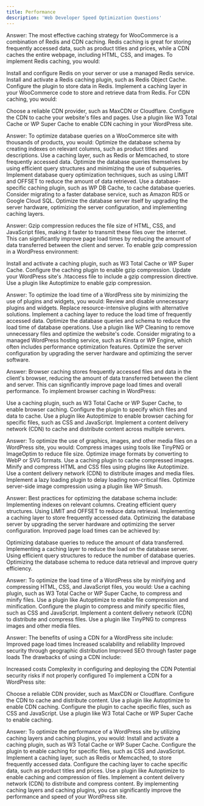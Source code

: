 ```yaml
---
title: Performance
description: 'Web Developer Speed Optimization Questions'
---
```


<Accordion title="1. What is the most effective caching strategy for WooCommerce and how would you implement it?"> 

Answer: The most effective caching strategy for WooCommerce is a combination of Redis and CDN caching. Redis caching is great for storing frequently accessed data, such as product titles and prices, while a CDN caches the entire webpage, including HTML, CSS, and images.
To implement Redis caching, you would:

Install and configure Redis on your server or use a managed Redis service.
Install and activate a Redis caching plugin, such as Redis Object Cache.
Configure the plugin to store data in Redis.
Implement a caching layer in your WooCommerce code to store and retrieve data from Redis.
For CDN caching, you would:

Choose a reliable CDN provider, such as MaxCDN or Cloudflare.
Configure the CDN to cache your website's files and pages.
Use a plugin like W3 Total Cache or WP Super Cache to enable CDN caching in your WordPress site.
</Accordion> 

<Accordion title="2. How would you optimize the database queries on a WordPress site with thousands of products in WooCommerce?"> Answer: To optimize database queries on a WooCommerce site with thousands of products, you would:
Optimize the database schema by creating indexes on relevant columns, such as product titles and descriptions.
Use a caching layer, such as Redis or Memcached, to store frequently accessed data.
Optimize the database queries themselves by using efficient query structures and minimizing the use of subqueries.
Implement database query optimization techniques, such as using LIMIT and OFFSET to reduce the amount of data retrieved.
Use a database-specific caching plugin, such as WP DB Cache, to cache database queries.
Consider migrating to a faster database service, such as Amazon RDS or Google Cloud SQL.
Optimize the database server itself by upgrading the server hardware, optimizing the server configuration, and implementing caching layers.
</Accordion> 

<Accordion title="3. What is the impact of gzip compression on WordPress site performance and how do you enable it in a WordPress environment?"> Answer: Gzip compression reduces the file size of HTML, CSS, and JavaScript files, making it faster to transmit these files over the internet. This can significantly improve page load times by reducing the amount of data transferred between the client and server.
To enable gzip compression in a WordPress environment:

Install and activate a caching plugin, such as W3 Total Cache or WP Super Cache.
Configure the caching plugin to enable gzip compression.
Update your WordPress site's .htaccess file to include a gzip compression directive.
Use a plugin like Autoptimize to enable gzip compression.
</Accordion> 

<Accordion title="4. How would you optimize the load time of a WordPress site by minimizing the use of plugins and widgets?"> Answer: To optimize the load time of a WordPress site by minimizing the use of plugins and widgets, you would:
Review and disable unnecessary plugins and widgets.
Replace resource-intensive plugins with alternative solutions.
Implement a caching layer to reduce the load time of frequently accessed data.
Optimize the database queries and schema to reduce the load time of database operations.
Use a plugin like WP Cleaning to remove unnecessary files and optimize the website's code.
Consider migrating to a managed WordPress hosting service, such as Kinsta or WP Engine, which often includes performance optimization features.
Optimize the server configuration by upgrading the server hardware and optimizing the server software.
</Accordion> 

<Accordion title="5. What is the most effective strategy for leveraging browser caching for optimal performance and how do you implement it in WordPress?"> Answer: Browser caching stores frequently accessed files and data in the client's browser, reducing the amount of data transferred between the client and server. This can significantly improve page load times and overall performance.
To implement browser caching in WordPress:

Use a caching plugin, such as W3 Total Cache or WP Super Cache, to enable browser caching.
Configure the plugin to specify which files and data to cache.
Use a plugin like Autoptimize to enable browser caching for specific files, such as CSS and JavaScript.
Implement a content delivery network (CDN) to cache and distribute content across multiple servers.
</Accordion> 

<Accordion title="6. How would you speed up a WordPress site by optimizing the use of graphics, images, and other media files?"> Answer: To optimize the use of graphics, images, and other media files on a WordPress site, you would:
Compress images using tools like TinyPNG or ImageOptim to reduce file size.
Optimize image formats by converting to WebP or SVG formats.
Use a caching plugin to cache compressed images.
Minify and compress HTML and CSS files using plugins like Autoptimize.
Use a content delivery network (CDN) to distribute images and media files.
Implement a lazy loading plugin to delay loading non-critical files.
Optimize server-side image compression using a plugin like WP Smush.
</Accordion> 

<Accordion title="7. What are the best practices for optimizing the database schema and how can it improve page load times?"> Answer: Best practices for optimizing the database schema include:
Implementing indexes on relevant columns.
Creating efficient query structures.
Using LIMIT and OFFSET to reduce data retrieval.
Implementing a caching layer to store frequently accessed data.
Optimizing the database server by upgrading the server hardware and optimizing the server configuration.
Improved page load times can be achieved by:

Optimizing database queries to reduce the amount of data transferred.
Implementing a caching layer to reduce the load on the database server.
Using efficient query structures to reduce the number of database queries.
Optimizing the database schema to reduce data retrieval and improve query efficiency.
</Accordion> 

<Accordion title="8. How would you optimize the load time of a WordPress site by minifying and compressing HTML, CSS, and JavaScript files?"> Answer: To optimize the load time of a WordPress site by minifying and compressing HTML, CSS, and JavaScript files, you would:
Use a caching plugin, such as W3 Total Cache or WP Super Cache, to compress and minify files.
Use a plugin like Autoptimize to enable file compression and minification.
Configure the plugin to compress and minify specific files, such as CSS and JavaScript.
Implement a content delivery network (CDN) to distribute and compress files.
Use a plugin like TinyPNG to compress images and other media files.
</Accordion> 

<Accordion title="9. What are the benefits and drawbacks of using a Content Delivery Network (CDN) for a WordPress site and how do you implement it?"> Answer: The benefits of using a CDN for a WordPress site include:
Improved page load times
Increased scalability and reliability
Improved security through geographic distribution
Improved SEO through faster page loads
The drawbacks of using a CDN include:

Increased costs
Complexity in configuring and deploying the CDN
Potential security risks if not properly configured
To implement a CDN for a WordPress site:

Choose a reliable CDN provider, such as MaxCDN or Cloudflare.
Configure the CDN to cache and distribute content.
Use a plugin like Autoptimize to enable CDN caching.
Configure the plugin to cache specific files, such as CSS and JavaScript.
Use a plugin like W3 Total Cache or WP Super Cache to enable caching.
</Accordion> 

<Accordion title="10. How would you optimize the performance of a WordPress site by utilizing caching layers and caching plugins?"> Answer: To optimize the performance of a WordPress site by utilizing caching layers and caching plugins, you would:
Install and activate a caching plugin, such as W3 Total Cache or WP Super Cache.
Configure the plugin to enable caching for specific files, such as CSS and JavaScript.
Implement a caching layer, such as Redis or Memcached, to store frequently accessed data.
Configure the caching layer to cache specific data, such as product titles and prices.
Use a plugin like Autoptimize to enable caching and compression of files.
Implement a content delivery network (CDN) to distribute and compress content.
By implementing caching layers and caching plugins, you can significantly improve the performance and speed of your WordPress site.
</Accordion>
